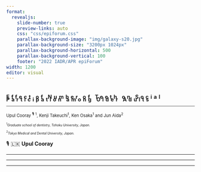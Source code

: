 ```yaml
---
format: 
  revealjs:
    slide-number: true
    preview-links: auto
    css: "css/epiforum.css"
    parallax-background-image: "img/galaxy-s20.jpg"
    parallax-background-size: "3200px 1024px"
    parallax-background-horizontal: 500
    parallax-background-vertical: 100
    footer: "2022 IADR/APR epiForum"
width: 1200
editor: visual
---
```


## 

#  {#title}

::: {.ti style="font-weight: bold; letter-spacing: 5px; line-height: 50%;"}
Effect of Number of Teeth on Social Participation among Older Adults
:::

<hr style="opacity:0.7; ">

::: {.cen style="font-size: 0.8em;"}
Upul Cooray $^🎙️$ $^1$, Kenji Takeuchi$^1$, Ken Osaka$^1$ and Jun Aida$^2$
:::

::: {style="font-size: 0.6em;text-align:left;"}
$^1$*Graduate school of dentistry, Tohoku University, Japan.*

$^2$*Tokyo Medical and Dental University, Japan.*
:::

🎙️ 🇱🇰 **Upul Cooray**

------------------------------------------------------------------------

------------------------------------------------------------------------

------------------------------------------------------------------------

